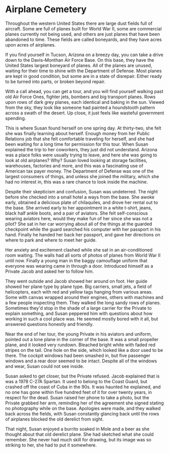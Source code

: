 # Airplane Cemetery

Throughout the western United States there are large dust fields full of aircraft. Some are full of planes built for World War II, some are commercial planes currently not being used, and others are just planes that have been abandoned to time. These fields are called boneyards, and they have acres upon acres of airplanes.

If you find yourself in Tucson, Arizona on a breezy day, you can take a drive down to the Davis–Monthan Air Force Base. On this base, they have the United States largest boneyard of planes. All of the planes are unused, waiting for their time to shine with the Department of Defense. Most planes are kept in good condition, but some are in a state of disrepair. Either ready to be turned into parts, or broken beyond repair.

With a call ahead, you can get a tour, and you will find yourself walking past old Air Force Ones, fighter jets, bombers and big transport planes. Rows upon rows of dark grey planes, each identical and baking in the sun. Viewed from the sky, they look like someone had painted a houndstooth pattern across a swath of the desert. Up close, it just feels like wasteful government spending.

This is where Susan found herself on one spring day. At thirty-two, she felt she was finally learning about herself. Enough money from her Public Relations job that she felt comfortable traveling for herself, and she had been waiting for a long time for permission for this tour. When Susan explained the trip to her coworkers, they just did not understand. Arizona was a place folks were usually trying to leave, and here she was going to look at old airplanes? Why? Susan loved looking at storage facilities, warehouses, factories and more, and this was a fascinating use of American tax payer money. The Department of Defense was one of the largest consumers of things, and unless she joined the military, which she had no interest in, this was a rare chance to look inside the machine.

Despite their skepticism and confusion, Susan was undeterred. The night before she checked into a small hotel a ways from the base. She awoke early, obtained  a delicious plate of chilaquiles, and drove her rental out to the base. She arrived early to her appointment in a white t-shirt, jeans, black half ankle boots, and a pair of aviators. She felt self-conscious wearing aviators here, would they make fun of her since she was not a pilot? She sat in her car worrying about all of the things at the guarded checkpoint while the guard searched his computer with her passport in his hand. Finally he handed her back her passport, and gave her directions on where to park and where to meet her guide.

Her anxiety and excitement clashed while she sat in an air-conditioned room waiting. The walls had all sorts of photos of planes from World War II until now. Finally a young man in the baggy camouflage uniform that everyone was wearing came in through a door. Introduced himself as a Private Jacob and asked her to follow him.

They went outside and Jacob showed her around on foot. Her guide showed her plane type by plane type. Big carriers, small jets, a field of helicopters, each with red and yellow tags hanging from various areas. Some with canvas wrapped around their engines, others with machines and a few people inspecting them. They walked the long sandy rows of planes. Sometimes they'd stop in the shade of a large carrier for the Private to explain something, and Susan peppered him with questions about how working in such a cool place was. He seemed mostly bored with it all, but answered questions honestly and friendly.

Near the end of her tour, the young Private in his aviators and uniform, pointed out a lone plane in the corner of the base. It was a small propeller plane, and it looked very rundown. Bleached bright white with faded red stripes on the tail. One hole on the side, which looked like a door used to be there. The cockpit windows had been smashed in, but five passenger windows and a rear door seemed to be intact. Despite all of the windows and wear, Susan could not see inside.

Susan asked to get closer, but the Private refused. Jacob explained that is was a 1978 C-27A Spartan. It used to belong to the Coast Guard, but crashed off the coast of Cuba in the 90s. It was haunted he explained, and no one has gone within five hundred feet of it for over twenty years, in respect for the dead. Susan raised her phone to take a photo, but the Private grabbed her arm, reminding her of the agreement she signed stating no photography while on the base. Apologies were made, and they walked back across the fields, with Susan constantly glancing back until the rows of airplanes blocked the old derelict from sight.

That night, Susan enjoyed a burrito soaked in Mole and a beer as she thought about that old derelict plane. She had sketched what she could remember. She never had much skill for drawing, but its image was so striking to her, she had to put it somewhere.